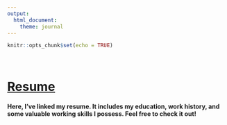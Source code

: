 ```yaml
---
output: 
  html_document:
    theme: journal
---
```


```r
knitr::opts_chunk$set(echo = TRUE)
```


\


# [Resume](SamanthaGiardinaResume.pdf)

#### Here, I've linked my resume. It includes my education, work history, and some valuable working skills I possess. Feel free to check it out!